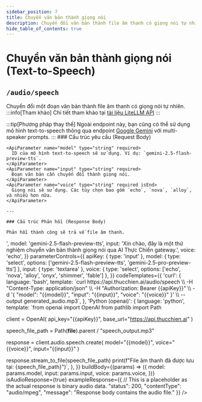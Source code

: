 ```yaml
---
sidebar_position: 7
title: Chuyển văn bản thành giọng nói
description: Chuyển đổi văn bản thành file âm thanh có giọng nói tự nhiên.
hide_table_of_contents: true
---
```



# Chuyển văn bản thành giọng nói (Text-to-Speech)

## <Badge method="POST" /> `/audio/speech`

Chuyển đổi một đoạn văn bản thành file âm thanh có giọng nói tự nhiên.
:::info[Tham khảo]
Chi tiết tham khảo tại [tài liệu LiteLLM API](https://docs.litellm.ai/docs/text_to_speech)
:::

:::tip[Phương pháp thay thế]
Ngoài endpoint này, bạn cũng có thể sử dụng mô hình text-to-speech thông qua endpoint [Google Gemini](/docs/api-reference/text-to-speech-gemini) với multi-speaker prompts.
:::
<ApiReferenceLayout>
  <LeftColumn>
    ### Cấu trúc yêu cầu (Request Body)

    <ApiParameter name="model" type="string" required>
      ID của mô hình text-to-speech sẽ sử dụng. Ví dụ: `gemini-2.5-flash-preview-tts`.
    </ApiParameter>
    <ApiParameter name="input" type="string" required>
      Đoạn văn bản cần chuyển đổi thành giọng nói.
    </ApiParameter>
    <ApiParameter name="voice" type="string" required isEnd>
      Giọng nói sẽ sử dụng. Các tùy chọn bao gồm `echo`, `nova`, `alloy`, và nhiều hơn nữa.
    </ApiParameter>

    ---

    ### Cấu trúc Phản hồi (Response Body)

    Phản hồi thành công sẽ trả về file âm thanh.

  </LeftColumn>
  <RightColumn>
    <InteractiveApiRequest
      apiUrl="https://api.thucchien.ai/audio/speech"
      initialParameters={{
        apiKey: '<your_api_key>',
        model: 'gemini-2.5-flash-preview-tts',
        input: 'Xin chào, đây là một thử nghiệm chuyển văn bản thành giọng nói qua AI Thực Chiến gateway.',
        voice: 'echo',
      }}
      parameterControls={{
        apiKey: { type: 'input' },
        model: { type: 'select', options: ['gemini-2.5-flash-preview-tts', 'gemini-2.5-pro-preview-tts'] },
        input: { type: 'textarea' },
        voice: { type: 'select', options: ['echo', 'nova', 'alloy', 'onyx', 'shimmer', 'fable'] },
      }}
      codeTemplates={{
        'curl': {
          language: 'bash',
          template: `curl https://api.thucchien.ai/audio/speech \\
  -H "Content-Type: application/json" \\
  -H "Authorization: Bearer {{apiKey}}" \\
  -d '{
    "model": "{{model}}",
    "input": "{{input}}",
    "voice": "{{voice}}"
  }' \\
  --output generated_audio.mp3`,
        },
        'Python (openai)': {
          language: 'python',
          template: `from openai import OpenAI
from pathlib import Path

client = OpenAI(
    api_key="{{apiKey}}",
    base_url="https://api.thucchien.ai"
)

speech_file_path = Path(__file__).parent / "speech_output.mp3"

response = client.audio.speech.create(
  model="{{model}}",
  voice="{{voice}}",
  input="{{input}}"
)

response.stream_to_file(speech_file_path)
print(f"File âm thanh đã được lưu tại: {speech_file_path}")`,
        },
      }}
      buildBody={(params) => ({
        model: params.model,
        input: params.input,
        voice: params.voice,
      })}
      isAudioResponse={true}
      exampleResponse={{
        // This is a placeholder as the actual response is binary audio data.
        "status": 200,
        "contentType": "audio/mpeg",
        "message": "Response body contains the audio file."
      }}
    />
  </RightColumn>
</ApiReferenceLayout>

